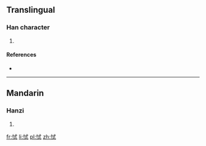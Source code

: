 ==Translingual==

===Han character===
{{Han char|rn=61|rad=心|as=06|sn=9|four=|canj=心戈心一 (PIPM)}}

# {{defn|Han|sort=心06}}

====References====
* {{Han ref|kx=0384.270|dkj=10570|dj=0715.100|hdz=42293.120|uh=605C|ud=24668}}

----

==Mandarin==

===Hanzi===
{{cmn-hanzi|pin=[[chì]] ([[chi4]])|wg=ch'ih<sup>4</sup>}}

# {{defn|Mandarin|sort=心06}}

[[fr:恜]]
[[li:恜]]
[[pl:恜]]
[[zh:恜]]